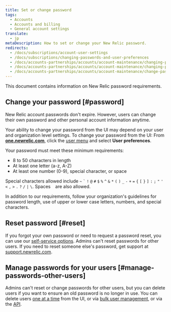 ```yaml
---
title: Set or change password
tags:
  - Accounts
  - Accounts and billing
  - General account settings
translate:
  - jp
metaDescription: How to set or change your New Relic password.
redirects:
  - /docs/subscriptions/account-user-settings
  - /docs/subscriptions/changing-passwords-and-user-preferences
  - /docs/accounts-partnerships/accounts/account-maintenance/changing-passwords-and-user-preferences
  - /docs/accounts-partnerships/accounts/account-maintenance/changing-passwords-user-preferences
  - /docs/accounts-partnerships/accounts/account-maintenance/change-passwords-user-preferences
---
```


This document contains information on New Relic password requirements.

## Change your password [#password]

New Relic account passwords don't expire. However, users can change their own password and other personal account information anytime.

Your ability to change your password from the UI may depend on your user and organization level settings. To change your password from the UI: From **[one.newrelic.com](https://one.newrelic.com)**, click the [user menu](/docs/accounts/accounts-billing/general-account-settings/intro-account-settings) and select **User preferences**. 

Your password must meet these minimum requirements:

* 8 to 50 characters in length
* At least one letter (a-z, A-Z)
* At least one number (0-9), special character, or space

Special characters allowed include `~` `` ` `` `!` `@` `#` `$` `%` `^` `&` `*` `(` `)` `_` `-` `+` `=` `{` `[` `}` `]` `:` `;` `"` `'` `<` `,` `>` `.` `?` `/` `|` `\`. Spaces ` ` are also allowed.

<Callout variant="important">
  In addition to our requirements, follow your organization's guidelines for password length, use of upper or lower case letters, numbers, and special characters.
</Callout>

## Reset password [#reset]

If you forgot your own password or need to request a password reset, you can use our [self-service options](/docs/accounts-partnerships/accounts/account-setup/troubleshoot-password-email-address-login-problems#forgot-password). Admins can't reset passwords for other users. If you need to reset someone else's password, get support at [support.newrelic.com](https://support.newrelic.com).

## Manage passwords for your users [#manage-passwords-other-users]

Admins can't reset or change passwords for other users, but you can delete users if you want to ensure an old password is no longer in use. You can delete users [one at a time](/docs/accounts/original-accounts-billing/original-users-roles/users-roles-original-user-model/#deleting) from the UI, or via [bulk user management](/docs/accounts/original-accounts-billing/original-users-roles/users-roles-original-user-model/#bulk), or via the [API](/docs/apis/nerdgraph/examples/nerdgraph-manage-users/#delete-users). 
